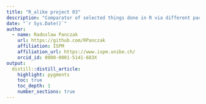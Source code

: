 ```yaml
---
title: "R_alike project 03"
description: "Comparator of selected things done in R via different packages"
date: "`r Sys.Date()`"
author:
  - name: Radoslaw Panczak 
    url: https://github.com/RPanczak
    affiliation: ISPM
    affiliation_url: https://www.ispm.unibe.ch/
    orcid_id: 0000-0001-5141-683X
output:
  distill::distill_article:
    highlight: pygments
    toc: true
    toc_depth: 1
    number_sections: true
---
```

 